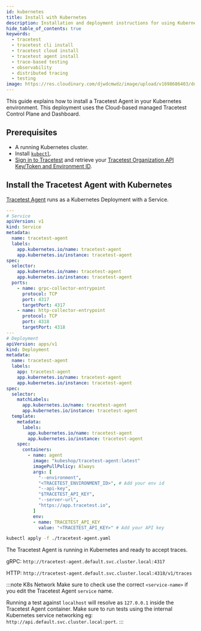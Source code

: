 ```yaml
---
id: kubernetes
title: Install with Kubernetes
description: Installation and deployment instructions for using Kubernetes deploy a Tracetest Agent and use the Cloud-based managed Tracetest Control Plane / Dashboard.
hide_table_of_contents: true
keywords:
  - tracetest
  - tracetest cli install
  - tracetest cloud install
  - tracetest agent install
  - trace-based testing
  - observability
  - distributed tracing
  - testing
image: https://res.cloudinary.com/djwdcmwdz/image/upload/v1698686403/docs/Blog_Thumbnail_14_rsvkmo.jpg
---
```


This guide explains how to install a Tracetest Agent in your Kubernetes environment. This deployment uses the Cloud-based managed Tracetest Control Plane and Dashboard.

## Prerequisites

- A running Kubernetes cluster.
- Install [`kubectl`](https://kubernetes.io/docs/tasks/tools/#kubectl).
- [Sign in to Tracetest](https://app.tracetest.io/) and retrieve your [Tracetest Organization API Key/Token and Environment ID](https://app.tracetest.io/retrieve-token).


## Install the Tracetest Agent with Kubernetes

[Tracetest Agent](/concepts/agent) runs as a Kubernetes Deployment with a Service.

```yaml title="tracetest-agent.yaml"
---
# Service
apiVersion: v1
kind: Service
metadata:
  name: tracetest-agent
  labels:
    app.kubernetes.io/name: tracetest-agent
    app.kubernetes.io/instance: tracetest-agent
spec:
  selector:
    app.kubernetes.io/name: tracetest-agent
    app.kubernetes.io/instance: tracetest-agent
  ports:
    - name: grpc-collector-entrypoint
      protocol: TCP
      port: 4317
      targetPort: 4317
    - name: http-collector-entrypoint
      protocol: TCP
      port: 4318
      targetPort: 4318
---
# Deployment
apiVersion: apps/v1
kind: Deployment
metadata:
  name: tracetest-agent
  labels:
    app: tracetest-agent
    app.kubernetes.io/name: tracetest-agent
    app.kubernetes.io/instance: tracetest-agent
spec:
  selector:
    matchLabels:
      app.kubernetes.io/name: tracetest-agent
      app.kubernetes.io/instance: tracetest-agent
  template:
    metadata:
      labels:
        app.kubernetes.io/name: tracetest-agent
        app.kubernetes.io/instance: tracetest-agent
    spec:
      containers:
        - name: agent
          image: "kubeshop/tracetest-agent:latest"
          imagePullPolicy: Always
          args: [
            "--environment",
            "<TRACETEST_ENVIRONMENT_ID>", # Add your env id
            "--api-key",
            "$TRACETEST_API_KEY",
            "--server-url",
            "https://app.tracetest.io",
          ]
          env:
          - name: TRACETEST_API_KEY
            value: "<TRACETEST_API_KEY>" # Add your API key
```

```bash title="Terminal"
kubectl apply -f ./tracetest-agent.yaml
```

The Tracetest Agent is running in Kubernetes and ready to accept traces.

gRPC: `http://tracetest-agent.default.svc.cluster.local:4317`

HTTP: `http://tracetest-agent.default.svc.cluster.local:4318/v1/traces`

:::note K8s Network
Make sure to check use the correct `<service-name>` if you edit the Tracetest Agent `service` name.

Running a test against `localhost` will resolve as `127.0.0.1` inside the Tracetest Agent container.
Make sure to run tests using the internal Kubernetes service networking eg: `http://api.default.svc.cluster.local:port`.
:::
